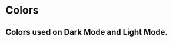 
<Meta title="Documentation/Colors" />

# Colors

## Colors used on Dark Mode and Light Mode.

<ColorPalette>
  <ColorItem
    title="--borders"
    subtitle="Used on borders"
    colors={['#090909', '#d0cece']}
  />
  <ColorItem
    title="--texts"
    subtitle="Used on texts"
    colors={['#ff5252', '#555555']}
  />
  <ColorItem
    title="--postColor"
    subtitle="Used on posts"
    colors={['#f9f8eb', '#111']}
  />
  <ColorItem
    title="--highlight"
    subtitle="Used to highlight something and main color"
    colors={['#ff0000']}
  />
  <ColorItem
    title="--mediumBackground"
    subtitle="Used on some areas"
    colors={['#222831', '#dbdbde']}
  />
  <ColorItem
    title="--background"
    subtitle="Used on some areas"
    colors={['#393e46', '#fff']}
  />
  <ColorItem
    title="--timelineColor"
    subtitle="Used on timeline background in about page"
    colors={['#a70000', '#f0f0f3']}
  />
  <ColorItem
    title="--timelineLine"
    subtitle="Used on timeline line in about page"
    colors={['#ff0000']}
  />
  <ColorItem
    title="--timelineDate"
    subtitle="Used on timeline date in about page"
    colors={['#f9f8eb', '#090909']}
  />
  <ColorItem
    title="--white"
    subtitle="Used on all themes"
    colors={['#fff']}
  />
  <ColorItem
    title="--black"
    subtitle="Used on all themes"
    colors={['#222']}
  />
</ColorPalette>



